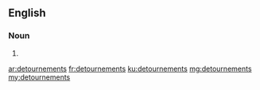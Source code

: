 ==English==

===Noun===
{{head|en}}

# {{plural of|detournement}}

[[ar:detournements]]
[[fr:detournements]]
[[ku:detournements]]
[[mg:detournements]]
[[my:detournements]]